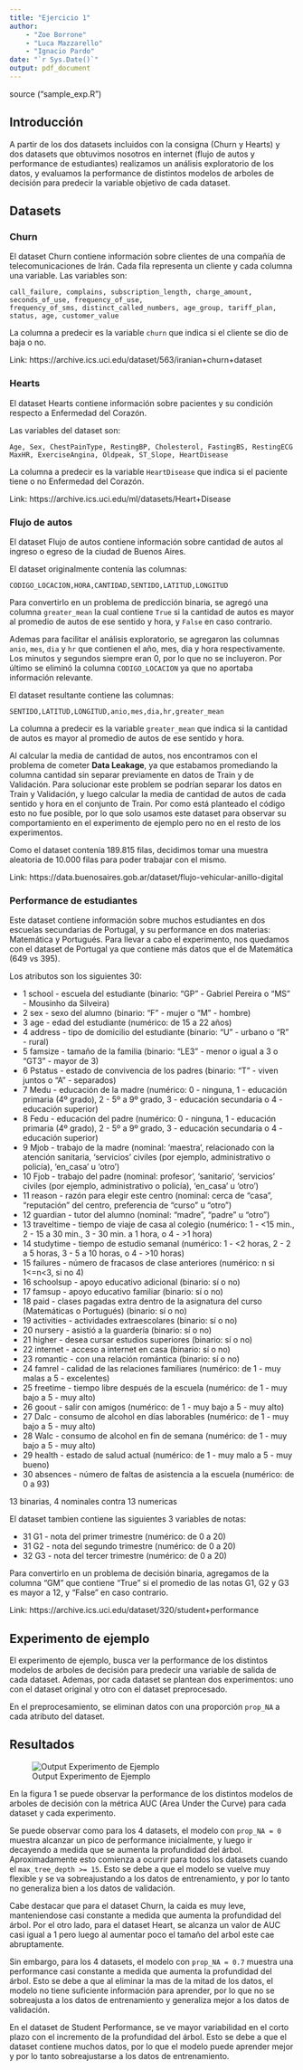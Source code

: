 ```yaml
---
title: "Ejercicio 1"
author: 
    - "Zoe Borrone"
    - "Luca Mazzarello"
    - "Ignacio Pardo"
date: "`r Sys.Date()`"
output: pdf_document
---
```

source ("sample_exp.R")

## Introducción

A partir de los dos datasets incluidos con la consigna (Churn y Hearts) y dos datasets que obtuvimos nosotros en internet (flujo de autos y performance de estudiantes) realizamos un análisis exploratorio de los datos, y evaluamos la performance de distintos modelos de arboles de decisión para predecir la variable objetivo de cada dataset. 

## Datasets

### Churn

El dataset Churn contiene información sobre clientes de una compañía de telecomunicaciones de Irán. Cada fila representa un cliente y cada columna una variable. Las variables son:

    call_failure, complains, subscription_length, charge_amount, seconds_of_use, frequency_of_use,
    frequency_of_sms, distinct_called_numbers, age_group, tariff_plan, status, age, customer_value

La columna a predecir es la variable `churn` que indica si el cliente se dio de baja o no.

Link: https://archive.ics.uci.edu/dataset/563/iranian+churn+dataset

### Hearts

El dataset Hearts contiene información sobre pacientes y su condición respecto a Enfermedad del Corazón.

Las variables del dataset son:

    Age, Sex, ChestPainType, RestingBP, Cholesterol, FastingBS, RestingECG 
    MaxHR, ExerciseAngina, Oldpeak, ST_Slope, HeartDisease

La columna a predecir es la variable `HeartDisease` que indica si el paciente tiene o no Enfermedad del Corazón.

Link: https://archive.ics.uci.edu/ml/datasets/Heart+Disease

### Flujo de autos

El dataset Flujo de autos contiene información sobre cantidad de autos al ingreso o egreso de la ciudad de Buenos Aires.

El dataset originalmente contenía las columnas:

    CODIGO_LOCACION,HORA,CANTIDAD,SENTIDO,LATITUD,LONGITUD

Para convertirlo en un problema de predicción binaria, se agregó una columna `greater_mean` la cual contiene `True` si la cantidad de autos es mayor al promedio de autos de ese sentido y hora, y `False` en caso contrario.

Ademas para facilitar el análisis exploratorio, se agregaron las columnas `anio`, `mes`, `dia` y `hr` que contienen el año, mes, dia y hora respectivamente. Los minutos y segundos siempre eran 0, por lo que no se incluyeron. Por último se eliminó la columna `CODIGO_LOCACION` ya que no aportaba información relevante.

El dataset resultante contiene las columnas:

    SENTIDO,LATITUD,LONGITUD,anio,mes,dia,hr,greater_mean

La columna a predecir es la variable `greater_mean` que indica si la cantidad de autos es mayor al promedio de autos de ese sentido y hora.

Al calcular la media de cantidad de autos, nos encontramos con el problema de cometer **Data Leakage**, ya que estabamos promediando la columna cantidad sin separar previamente en datos de Train y de Validación. 
Para solucionar este problem se podrían separar los datos en Train y Validación, y luego calcular la media de cantidad de autos de cada sentido y hora en el conjunto de Train. Por como está planteado el código esto no fue posible, por lo que solo usamos este dataset para observar su comportamiento en el experimento de ejemplo pero no en el resto de los experimentos.

Como el dataset contenía 189.815 filas, decidimos tomar una muestra aleatoria de 10.000 filas para poder trabajar con el mismo.

Link: https://data.buenosaires.gob.ar/dataset/flujo-vehicular-anillo-digital

### Performance de estudiantes

Este dataset contiene información sobre muchos estudiantes en dos escuelas secundarias de Portugal, y su performance en dos materias: Matemática y Portugués. Para llevar a cabo el experimento, nos quedamos con el dataset de Portugal ya que contiene más datos que el de Matemática (649 vs 395).

Los atributos son los siguientes 30:

- 1 school - escuela del estudiante (binario: "GP" - Gabriel Pereira o "MS" - Mousinho da Silveira)
- 2 sex - sexo del alumno (binario: "F" - mujer o "M" - hombre)
- 3 age - edad del estudiante (numérico: de 15 a 22 años)
- 4 address - tipo de domicilio del estudiante (binario: "U" - urbano o "R" - rural)
- 5 famsize - tamaño de la familia (binario: "LE3" - menor o igual a 3 o "GT3" - mayor de 3)
- 6 Pstatus - estado de convivencia de los padres (binario: "T" - viven juntos o "A" - separados)
- 7 Medu - educación de la madre (numérico: 0 - ninguna, 1 - educación primaria (4º grado), 2 - 5º a 9º grado, 3 - educación secundaria o 4 - educación superior)
- 8 Fedu - educación del padre (numérico: 0 - ninguna, 1 - educación primaria (4º grado), 2 - 5º a 9º grado, 3 - educación secundaria o 4 - educación superior)
- 9 Mjob - trabajo de la madre (nominal: 'maestra', relacionado con la atención sanitaria, 'servicios' civiles (por ejemplo, administrativo o policía), 'en_casa' u 'otro')
- 10 Fjob - trabajo del padre (nominal: profesor', 'sanitario', 'servicios' civiles (por ejemplo, administrativo o policía), 'en_casa' u 'otro')
- 11 reason - razón para elegir este centro (nominal: cerca de "casa", "reputación" del centro, preferencia de "curso" u "otro")
- 12 guardian - tutor del alumno (nominal: "madre", "padre" u "otro")
- 13 traveltime - tiempo de viaje de casa al colegio (numérico: 1 - <15 min., 2 - 15 a 30 min., 3 - 30 min. a 1 hora, o 4 - >1 hora)
- 14 studytime - tiempo de estudio semanal (numérico: 1 - <2 horas, 2 - 2 a 5 horas, 3 - 5 a 10 horas, o 4 - >10 horas)
- 15 failures - número de fracasos de clase anteriores (numérico: n si 1<=n<3, si no 4)
- 16 schoolsup - apoyo educativo adicional (binario: sí o no)
- 17 famsup - apoyo educativo familiar (binario: sí o no)
- 18 paid - clases pagadas extra dentro de la asignatura del curso (Matemáticas o Portugués) (binario: sí o no)
- 19 activities - actividades extraescolares (binario: sí o no)
- 20 nursery - asistió a la guardería (binario: sí o no)
- 21 higher - desea cursar estudios superiores (binario: sí o no)
- 22 internet - acceso a internet en casa (binario: sí o no)
- 23 romantic - con una relación romántica (binario: sí o no)
- 24 famrel - calidad de las relaciones familiares (numérico: de 1 - muy malas a 5 - excelentes)
- 25 freetime - tiempo libre después de la escuela (numérico: de 1 - muy bajo a 5 - muy alto)
- 26 goout - salir con amigos (numérico: de 1 - muy bajo a 5 - muy alto)
- 27 Dalc - consumo de alcohol en días laborables (numérico: de 1 - muy bajo a 5 - muy alto)
- 28 Walc - consumo de alcohol en fin de semana (numérico: de 1 - muy bajo a 5 - muy alto)
- 29 health - estado de salud actual (numérico: de 1 - muy malo a 5 - muy bueno)
- 30 absences - número de faltas de asistencia a la escuela (numérico: de 0 a 93)

13 binarias, 4 nominales contra 13 numericas

El dataset tambien contiene las siguientes 3 variables de notas: 

- 31 G1 - nota del primer trimestre (numérico: de 0 a 20)
- 31 G2 - nota del segundo trimestre (numérico: de 0 a 20)
- 32 G3 - nota del tercer trimestre (numérico: de 0 a 20)

Para convertirlo en un problema de decisión binaria, agregamos de la columna "GM" que contiene "True" si el promedio de las notas G1, G2 y G3 es mayor a 12, y "False" en caso contrario.

Link: https://archive.ics.uci.edu/dataset/320/student+performance


## Experimento de ejemplo

El experimento de ejemplo, busca ver la performance de los distintos modelos de arboles de decisión para predecir una variable de salida de cada dataset. Ademas, por cada dataset se plantean dos experimentos: uno con el dataset original y otro con el dataset preprocesado.

En el preprocesamiento, se eliminan datos con una proporción `prop_NA` a cada atributo del dataset.

## Resultados

![Output Experimento de Ejemplo](outputs/plots/sample_exp.jpg)

En la figura 1 se puede observar la performance de los distintos modelos de arboles de decisión con la métrica AUC (Area Under the Curve) para cada dataset y cada experimento.

Se puede observar como para los 4 datasets, el modelo con `prop_NA = 0` muestra alcanzar un pico de performance inicialmente, y luego ir decayendo a medida que se aumenta la profundidad del árbol. Aproximadamente esto comienza a ocurrir para todos los datasets cuando el `max_tree_depth >= 15`. Esto se debe a que el modelo se vuelve muy flexible y se va sobreajustando a los datos de entrenamiento, y por lo tanto no generaliza bien a los datos de validación. 

Cabe destacar que para el dataset Churn, la caida es muy leve, manteniendose casi constante a medida que aumenta la profundidad del árbol. Por el otro lado, para el dataset Heart, se alcanza un valor de AUC casi igual a 1 pero luego al aumentar poco el tamaño del arbol este cae abruptamente.

Sin embargo, para los 4 datasets, el modelo con `prop_NA = 0.7` muestra una performance casi constante a medida que aumenta la profundidad del árbol. Esto se debe a que al eliminar la mas de la mitad de los datos, el modelo no tiene suficiente información para aprender, por lo que no se sobreajusta a los datos de entrenamiento y generaliza mejor a los datos de validación.

En el dataset de Student Performance, se ve mayor variabilidad en el corto plazo con el incremento de la profundidad del árbol. Esto se debe a que el dataset contiene muchos datos, por lo que el modelo puede aprender mejor y por lo tanto sobreajustarse a los datos de entrenamiento.
